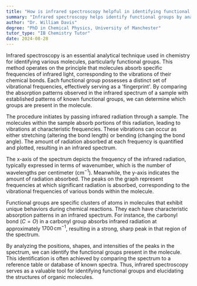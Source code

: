 ```yaml
---
title: "How is infrared spectroscopy helpful in identifying functional groups?"
summary: "Infrared spectroscopy helps identify functional groups by analysing the specific absorption patterns they produce in an infrared spectrum."
author: "Dr. William Davis"
degree: "PhD in Chemical Physics, University of Manchester"
tutor_type: "IB Chemistry Tutor"
date: 2024-08-28
---
```


Infrared spectroscopy is an essential analytical technique used in chemistry for identifying various molecules, particularly functional groups. This method operates on the principle that molecules absorb specific frequencies of infrared light, corresponding to the vibrations of their chemical bonds. Each functional group possesses a distinct set of vibrational frequencies, effectively serving as a 'fingerprint'. By comparing the absorption patterns observed in the infrared spectrum of a sample with established patterns of known functional groups, we can determine which groups are present in the molecule.

The procedure initiates by passing infrared radiation through a sample. The molecules within the sample absorb portions of this radiation, leading to vibrations at characteristic frequencies. These vibrations can occur as either stretching (altering the bond length) or bending (changing the bond angle). The amount of radiation absorbed at each frequency is quantified and plotted, resulting in an infrared spectrum.

The x-axis of the spectrum depicts the frequency of the infrared radiation, typically expressed in terms of wavenumber, which is the number of wavelengths per centimeter ($\text{cm}^{-1}$). Meanwhile, the y-axis indicates the amount of radiation absorbed. The peaks on the graph represent frequencies at which significant radiation is absorbed, corresponding to the vibrational frequencies of various bonds within the molecule.

Functional groups are specific clusters of atoms in molecules that exhibit unique behaviors during chemical reactions. They each have characteristic absorption patterns in an infrared spectrum. For instance, the carbonyl bond ($C=O$) in a carbonyl group absorbs infrared radiation at approximately $1700 \, \text{cm}^{-1}$, resulting in a strong, sharp peak in that region of the spectrum.

By analyzing the positions, shapes, and intensities of the peaks in the spectrum, we can identify the functional groups present in the molecule. This identification is often achieved by comparing the spectrum to a reference table or database of known spectra. Thus, infrared spectroscopy serves as a valuable tool for identifying functional groups and elucidating the structures of organic molecules.
    